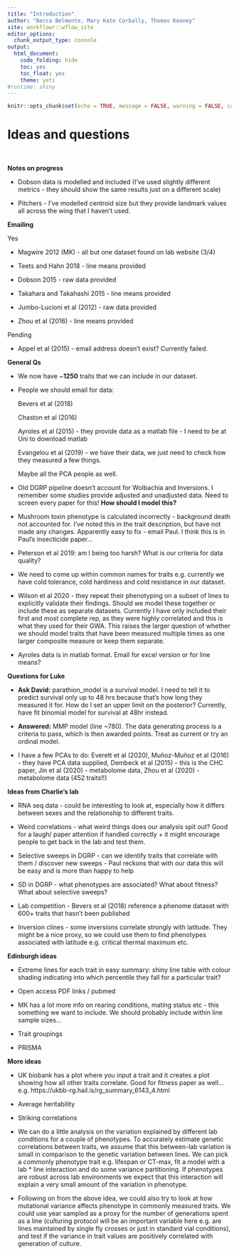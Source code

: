 ```yaml
---
title: "Introduction"
author: "Becca Belmonte, Mary Kate Corbally, Thomas Keaney"
site: workflowr::wflow_site
editor_options:
  chunk_output_type: console
output:
  html_document:
    code_folding: hide
    toc: yes
    toc_float: yes
    theme: yeti
#runtime: shiny
---
```


```r
knitr::opts_chunk$set(echo = TRUE, message = FALSE, warning = FALSE, cache = TRUE)
```

# Ideas and questions

$~$

**Notes on progress**

- Dobson data is modelled and included (I've used slightly different metrics - they should show the same results just on a different scale)

- Pitchers - I've modelled centroid size but they provide landmark values all across the wing that I haven't used.


**Emailing**

Yes

- Magwire 2012 (MK) - all but one dataset found on lab website (3/4)

- Teets and Hahn 2018 - line means provided

- Dobson 2015 - raw data provided

- Takahara and Takahashi 2015 - line means provided

- Jumbo-Lucioni et al (2012) - raw data provided

- Zhou et al (2016) - line means provided

Pending

- Appel et al (2015) - email address doesn't exist? Currently failed.


**General Qs**

- We now have ~**1250** traits that we can include in our dataset.

- People we should email for data: 

    Bevers et al (2018) 
    
    Chaston et al (2016)
    
    Ayroles et al (2015) - they provide data as a matlab file - I need to be at Uni to download matlab
    
    Evangelou et al (2019) - we have their data, we just need to check how they measured a few things. 
    
    Maybe all the PCA people as well.

- Old DGRP pipeline doesn't account for Wolbachia and Inversions. I remember some studies provide adjusted and unadjusted data. Need to screen every paper for this! **How should I model this?**

- Mushroom toxin phenotype is calculated incorrectly - background death not accounted for. I've noted this in the trait description, but have not made any changes. Apparently easy to fix - email Paul. I think this is in Paul's insecticide paper...

- Peterson et al 2019: am I being too harsh? What is our criteria for data quality?

- We need to come up within common names for traits e.g. currently we have cold tolerance, cold hardiness and cold resistance in our dataset.

- Wilson et al 2020 - they repeat their phenotyping on a subset of lines to explicitly validate their findings. Should we model these together or include these as separate datasets. Currently I have only included their first and most complete rep, as they were highly correlated and this is what they used for their GWA. This raises the larger question of whether we should model traits that have been measured multiple times as one larger composite measure or keep them separate. 

- Ayroles data is in matlab format. Email for excel version or for line means?

**Questions for Luke**

- **Ask David:** parathion_model is a survival model. I need to tell it to predict survival only up to 48 hrs because that's how long they measured it for. How do I set an upper limit on the posterior? Currently, have fit binomial model for survival at 48hr instead.

- **Answered:** MMP model (line ~780). The data generating process is a criteria to pass, which is then awarded points. Treat as current or try an ordinal model.

- I have a few PCAs to do: Everett et al (2020), Muñoz-Muñoz et al (2016) - they have PCA data supplied, Dembeck et al (2015) - this is the CHC paper, Jin et al (2020) - metabolome data, Zhou et al (2020) - metabolome data (452 traits!!) 

**Ideas from Charlie's lab**

-   RNA seq data - could be interesting to look at, especially how it differs between sexes and the relationship to different traits.

-   Weird correlations - what weird things does our analysis spit out? Good for a laugh/ paper attention if handled correctly + it might encourage people to get back in the lab and test them.

-   Selective sweeps in DGRP - can we identify traits that correlate with them / discover new sweeps - Paul reckons that with our data this will be easy and is more than happy to help

-   SD in DGRP - what phenotypes are associated? What about fitness? What about selective sweeps?

-   Lab competition - Bevers et al (2018) reference a phenome dataset with 600+ traits that hasn't been published

-   Inversion clines - some inversions correlate strongly with latitude. They might be a nice proxy, so we could use them to find phenotypes associated with latitude e.g. critical thermal maximum etc.

**Edinburgh ideas**

- Extreme lines for each trait in easy summary: shiny line table with colour shading indicating into which percentile they fall for a particular trait? 

- Open access PDF links / pubmed

- MK has a lot more info on rearing conditions, mating status etc - this something we want to include. We should probably include within line sample sizes...

- Trait groupings

- PRISMA

**More ideas**

- UK biobank has a plot where you input a trait and it creates a plot showing how all other traits correlate. Good for fitness paper as well... e.g. https://ukbb-rg.hail.is/rg_summary_6143_4.html

- Average heritability

- Striking correlations

- We can do a little analysis on the variation explained by different lab conditions for a couple of phenotypes. To accurately estimate genetic correlations between traits, we assume that this between-lab variation is small in comparison to the genetic variation between lines. We can pick a commonly phenotype trait e.g. lifespan or CT-max, fit a model with a lab * line interaction and do some variance partitioning. If phenotypes are robust across lab environments we expect that this interaction will explain a very small amount of the variation in phenotype. 

- Following on from the above idea, we could also try to look at how mutational variance affects phenotype in commonly measured traits. We could use year sampled as a proxy for the number of generations spent as a line (culturing protocol will be an important variable here e.g. are lines maintained by single fly crosses or just in standard vial conditions), and test if the variance in trait values are positively correlated with generation of culture. 



